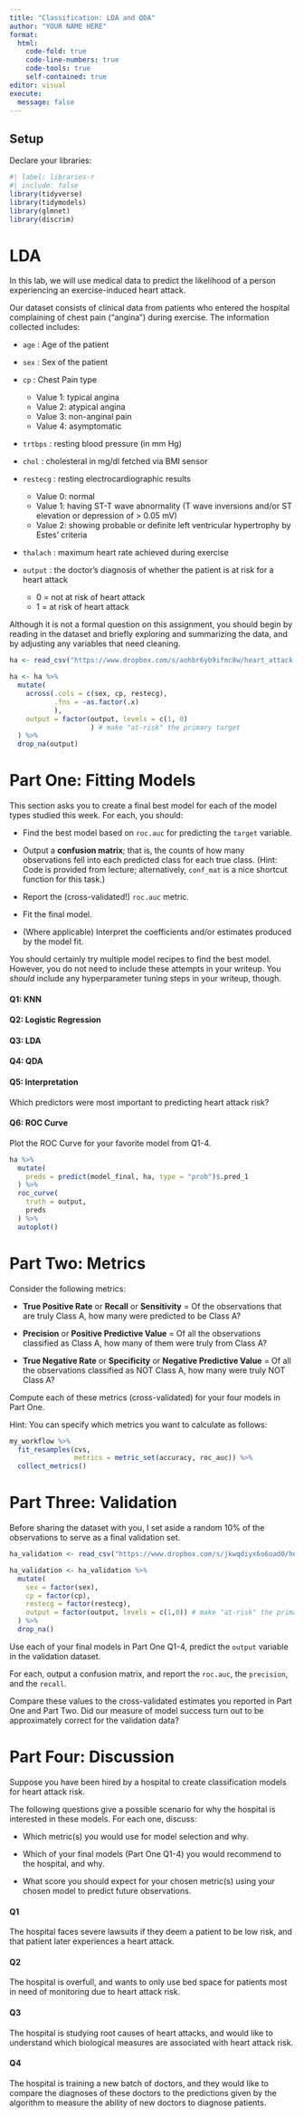 ```yaml
---
title: "Classification: LDA and QDA"
author: "YOUR NAME HERE"
format: 
  html:
    code-fold: true
    code-line-numbers: true
    code-tools: true
    self-contained: true
editor: visual
execute:
  message: false
---
```


## Setup

Declare your libraries:

```r
#| label: libraries-r
#| include: false
library(tidyverse)
library(tidymodels)
library(glmnet)
library(discrim)
```

# LDA

In this lab, we will use medical data to predict the likelihood of a person experiencing an exercise-induced heart attack.

Our dataset consists of clinical data from patients who entered the hospital complaining of chest pain ("angina") during exercise. The information collected includes:

-   `age` : Age of the patient

-   `sex` : Sex of the patient

-   `cp` : Chest Pain type

    -   Value 1: typical angina
    -   Value 2: atypical angina
    -   Value 3: non-anginal pain
    -   Value 4: asymptomatic

-   `trtbps` : resting blood pressure (in mm Hg)

-   `chol` : cholesteral in mg/dl fetched via BMI sensor

-   `restecg` : resting electrocardiographic results

    -   Value 0: normal
    -   Value 1: having ST-T wave abnormality (T wave inversions and/or ST elevation or depression of \> 0.05 mV)
    -   Value 2: showing probable or definite left ventricular hypertrophy by Estes' criteria

-   `thalach` : maximum heart rate achieved during exercise

-   `output` : the doctor's diagnosis of whether the patient is at risk for a heart attack

    -   0 = not at risk of heart attack
    -   1 = at risk of heart attack

Although it is not a formal question on this assignment, you should begin by reading in the dataset and briefly exploring and summarizing the data, and by adjusting any variables that need cleaning.

```r
ha <- read_csv("https://www.dropbox.com/s/aohbr6yb9ifmc8w/heart_attack.csv?dl=1")
```

```r
ha <- ha %>%
  mutate(
    across(.cols = c(sex, cp, restecg), 
           .fns = ~as.factor(.x)
           ), 
    output = factor(output, levels = c(1, 0)
                    ) # make "at-risk" the primary target
  ) %>%
  drop_na(output)
```

# Part One: Fitting Models

This section asks you to create a final best model for each of the model types studied this week. For each, you should:

-   Find the best model based on `roc.auc` for predicting the `target` variable.

-   Output a **confusion matrix**; that is, the counts of how many observations fell into each predicted class for each true class. (Hint: Code is provided from lecture; alternatively, `conf_mat` is a nice shortcut function for this task.)

-   Report the (cross-validated!) `roc.auc` metric.

-   Fit the final model.

-   (Where applicable) Interpret the coefficients and/or estimates produced by the model fit.

You should certainly try multiple model recipes to find the best model. However, you do not need to include these attempts in your writeup. You *should* include any hyperparameter tuning steps in your writeup, though.

#### Q1: KNN

#### Q2: Logistic Regression

#### Q3: LDA

#### Q4: QDA

#### Q5: Interpretation

Which predictors were most important to predicting heart attack risk?

#### Q6: ROC Curve

Plot the ROC Curve for your favorite model from Q1-4.

```r
ha %>%
  mutate(
    preds = predict(model_final, ha, type = "prob")$.pred_1
  ) %>%
  roc_curve(
    truth = output,
    preds
  ) %>%
  autoplot()
```

# Part Two: Metrics

Consider the following metrics:

-   **True Positive Rate** or **Recall** or **Sensitivity** = Of the observations that are truly Class A, how many were predicted to be Class A?

-   **Precision** or **Positive Predictive Value** = Of all the observations classified as Class A, how many of them were truly from Class A?

-   **True Negative Rate** or **Specificity** or **Negative Predictive Value** = Of all the observations classified as NOT Class A, how many were truly NOT Class A?

Compute each of these metrics (cross-validated) for your four models in Part One.

Hint: You can specify which metrics you want to calculate as follows:

```r
my_workflow %>%
  fit_resamples(cvs,
                metrics = metric_set(accuracy, roc_auc)) %>%
  collect_metrics()
```

# Part Three: Validation

Before sharing the dataset with you, I set aside a random 10% of the observations to serve as a final validation set.

```r
ha_validation <- read_csv("https://www.dropbox.com/s/jkwqdiyx6o6oad0/heart_attack_validation.csv?dl=1")
```

```r
ha_validation <- ha_validation %>%
  mutate(
    sex = factor(sex),
    cp = factor(cp),
    restecg = factor(restecg),
    output = factor(output, levels = c(1,0)) # make "at-risk" the primary target
  ) %>%
  drop_na()
```

Use each of your final models in Part One Q1-4, predict the `output` variable in the validation dataset.

For each, output a confusion matrix, and report the `roc.auc`, the `precision`, and the `recall`.

Compare these values to the cross-validated estimates you reported in Part One and Part Two. Did our measure of model success turn out to be approximately correct for the validation data?

# Part Four: Discussion

Suppose you have been hired by a hospital to create classification models for heart attack risk.

The following questions give a possible scenario for why the hospital is interested in these models. For each one, discuss:

-   Which metric(s) you would use for model selection and why.

-   Which of your final models (Part One Q1-4) you would recommend to the hospital, and why.

-   What score you should expect for your chosen metric(s) using your chosen model to predict future observations.

#### Q1

The hospital faces severe lawsuits if they deem a patient to be low risk, and that patient later experiences a heart attack.

#### Q2

The hospital is overfull, and wants to only use bed space for patients most in need of monitoring due to heart attack risk.

#### Q3

The hospital is studying root causes of heart attacks, and would like to understand which biological measures are associated with heart attack risk.

#### Q4

The hospital is training a new batch of doctors, and they would like to compare the diagnoses of these doctors to the predictions given by the algorithm to measure the ability of new doctors to diagnose patients.

